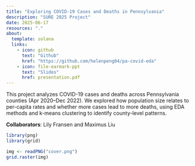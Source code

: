 ```yaml
---
title: "Exploring COVID-19 Cases and Deaths in Pennsylvania"
description: "SURE 2025 Project"
date: 2025-06-17
resources: "."
about: 
  template: solana
  links:
    - icon: github
      text: "Github"
      href: "https://github.com/helenpeng04/pa-covid-eda"
    - icon: file-earmark-ppt
      text: "Slides"
      href: presentation.pdf
---
```


This project analyzes COVID-19 cases and deaths across Pennsylvania counties (Apr 2020–Dec 2022). We explored how population size relates to per-capita rates and whether more cases lead to more deaths, using EDA methods and k-means clustering to identify county-level patterns.

**Collaborators**: Lily Fransen and Maximus Liu

```r
library(png)  
library(grid)

img <- readPNG("cover.png")
grid.raster(img)
```
